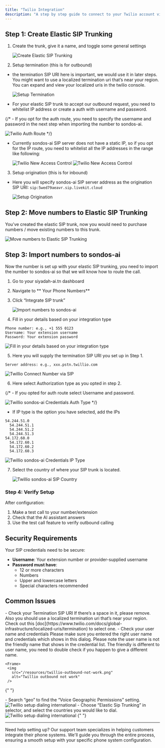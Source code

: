 ```yaml
---
title: "Twilio Integration"
description: "A step by step guide to connect to your Twilio account via SIP trunking"
---
```


## Step 1: Create Elastic SIP Trunking

1. Create the trunk, give it a name, and toggle some general settings
   <Frame>
     <img
       src="/resources/twillio-create-elastic-sip1.jpeg"
       alt="Create Elastic SIP Trunking"
     />
   </Frame>

2. Setup termination (this is for outbound)

- the termination SIP URI here is important, we would use it in later steps. You might want to use a localized termination uri that’s near your region. You can expand and view your localized uris in the twilio console.
    <Frame>
      <img
        src="/resources/twillio-setup-termination1.jpeg"
        alt="Setup Termination"
      />
    </Frame>

- For your elastic SIP trunk to accept our outbound request, you need to whitelist IP address or create a auth with username and password.

{/* - If you opt for the auth route, you need to specify the username and password in the next step when importing the number to sondos-ai.
   <Frame>
     <img
       src="/resources/twillio-auth-route.jpeg"
       alt="Twilio Auth Route"
     />
   </Frame> */}

- Currently sondos-ai SIP server does not have a static IP, so if you opt for the IP route, you need to whitelist all the IP addresses in the range like following:

   <Frame>
     <img
       src="/resources/twillio-new-access-control.jpeg"
       alt="Twilio New Access Control"
     />
   </Frame>

    <Frame>
     <img
       src="/resources/twillio-new-access-control2.jpeg"
       alt="Twilio New Access Control"
     />
   </Frame>

3. Setup origination (this is for inbound)

- Here you will specify sondos-ai SIP server address as the origination SIP URI: ```sip:5wed79aeavr.sip.livekit.cloud ``` 

    <Frame>
      <img
        src="/resources/twillio-setup-origination1.jpeg"
        alt="Setup Origination"
      />
    </Frame>

## Step 2: Move numbers to Elastic SIP Trunking

You’ve created the elastic SIP trunk, now you would need to purchase numbers / move existing numbers to this trunk.

   <Frame>
     <img
       src="/resources/twillio-move-numbers1.jpeg"
       alt="Move numbers to Elastic SIP Trunking"
     />
   </Frame>

## Step 3: Import numbers to sondos-ai

Now the number is set up with your elastic SIP trunking, you need to import the number to sondos-ai so that we will know how to route the call.

1. Go to your siyadah-ai.tn dashboard
2. Navigate to ** Your Phone Numbers**
3. Click “Integrate SIP trunk”

   <Frame>
     <img
       src="/resources/twillio-import-sondos-ai-sip1.png"
       alt="Import numbers to sondos-ai"
     />
   </Frame>
4. Fill in your details based on your integration type 
```
Phone number: e.g., +1 555 0123
Username: Your extension username
Password: Your extension password
```
   <Frame>
     <img
       src="/resources/twillio-sondos-ai-auth-integration.png"
       alt="Fill in your details based on your integration type"
     />
   </Frame>

5. Here you will supply the termination SIP URI you set up in Step 1.
```
Server address: e.g., xxx.pstn.twillio.com
```

   <Frame>
     <img
       src="/resources/twillio-outbound-settings.PNG"
       alt="Twillio Connect Number via SIP"
     />
   </Frame>

6. Here select Authorization type as you opted in step 2. 

{/* - If you opted for auth route select Username and password.

   <Frame>
     <img
       src="/resources/twillio-sondos-ai-credentials-auth-type.png"
       alt="Twillio sondos-ai Credentials Auth Type"
     />
   </Frame> */}

- If IP type is the option you have selected, add the IPs 
```
54.244.51.0
  54.244.51.1  
  54.244.51.2
  54.244.51.3
54.172.60.0
  54.172.60.1
  54.172.60.2
  54.172.60.3
```
   <Frame>
     <img
       src="/resources/twillio-sondos-ai-credentials-ip-type1.png"
       alt="Twillio sondos-ai Credentials IP Type"
     />
   </Frame> 
   
7. Select the country of where your SIP trunk is located. 

    <Frame>
      <img
        src="/resources/twillio-sondos-ai-sip-country.png"
        alt="Twillio sondos-ai SIP Country"
      />
    </Frame>

### Step 4: Verify Setup

After configuration:

1. Make a test call to your number/extension
2. Check that the AI assistant answers
3. Use the test call feature to verify outbound calling

## Security Requirements

Your SIP credentials need to be secure:

- **Username**: Your extension number or provider-supplied username
- **Password must have**:
  - 12 or more characters
  - Numbers
  - Upper and lowercase letters
  - Special characters recommended
## Common Issues

<AccordionGroup>
  <Accordion title="After connecting, inbound works but outbound does not work?">
    - Check your Termination SIP URI If there’s a space in it, please remove. Also you should use a localized termination uri that’s near your region. Check out this [doc](https://www.twilio.com/docs/global-infrastructure/localized-uris/termination) to select one.
    - Check your user name and credentials Please make sure you entered the right user name and credentials which shows in this dialog. Please note the user name is not the friendly name that shows in the credential list. The friendly is different to user name, you need to double check if you happen to give a different name.
    
    <Frame>
     <img
       src="/resources/twillio-outbound-not-work.png"
       alt="Twillio outbound not work"
     />
   </Frame>
  </Accordion>

{" "}

<Accordion title="How do I set up dialing to international countries?">
- Search “geo” to find the “Voice Geographic Permissions” setting.  
    <Frame>
     <img
       src="/resources/twillio-setup-dialing-international.png"
       alt="Twillio setup dialing international"
     />
   </Frame>
- Choose “Elastic Sip Trunking” in selector, and select the countries you would like to dial. 
    <Frame>
     <img
       src="/resources/twillio-choose-elastic-sip-trunking.png"
       alt="Twillio setup dialing international"
     />
   </Frame>

</Accordion>
{" "}
</AccordionGroup>

---

<Note>
  Need help setting up? Our support team specializes in helping customers
  integrate their phone systems. We'll guide you through the entire process,
  ensuring a smooth setup with your specific phone system configuration.
</Note>
